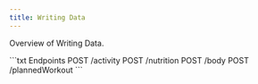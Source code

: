 ```yaml
---
title: Writing Data
---
```


Overview of Writing Data. 

<Aside>
```txt Endpoints
POST /activity
POST /nutrition
POST /body
POST /plannedWorkout
```
</Aside>